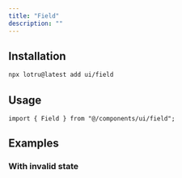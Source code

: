 ```yaml
---
title: "Field"
description: ""
---
```


<ComponentPreview id="examples/field-01" />

## Installation

```bash
npx lotru@latest add ui/field
```

## Usage

```tsx
import { Field } from "@/components/ui/field";
```

## Examples

### With invalid state 

<ComponentPreview id="examples/field-02" />
